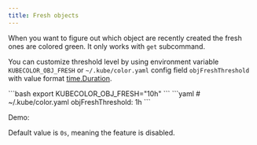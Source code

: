 ```yaml
---
title: Fresh objects
---
```



When you want to figure out which object are recently created the fresh ones
are colored green. It only works with `get` subcommand.

You can customize threshold level by using environment variable `KUBECOLOR_OBJ_FRESH`
or `~/.kube/color.yaml` config field `objFreshThreshold`
with value format [time.Duration](https://golang.org/pkg/time/#ParseDuration).

<Tabs syncKey="config">
  <TabItem label="Environment variables">
  ```bash
  export KUBECOLOR_OBJ_FRESH="10h"
  ```
  </TabItem>
  <TabItem label="Config file">
  ```yaml
  # ~/.kube/color.yaml
  objFreshThreshold: 1h
  ```
  </TabItem>
</Tabs>

Demo:

<SvgCommandOutput name="object-fresh.svg" />

Default value is `0s`, meaning the feature is disabled.
